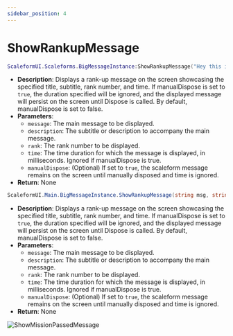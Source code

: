 ```yaml
---
sidebar_position: 4
---
```


# ShowRankupMessage


<Tabs>

<TabItem value="lua" label="Lua">

```lua
ScaleformUI.Scaleforms.BigMessageInstance:ShowRankupMessage("Hey this is a example", "This is a subtitle", 50, 5000, false)
```
- **Description**: Displays a rank-up message on the screen showcasing the specified title, subtitle, rank number, and time. If manualDispose is set to `true`, the duration specified will be ignored, and the displayed message will persist on the screen until Dispose is called. By default, manualDispose is set to false.
- **Parameters**:
  - `message`: The main message to be displayed.
  - `description`: The subtitle or description to accompany the main message.
  - `rank`: The rank number to be displayed.
  - `time`: The time duration for which the message is displayed, in milliseconds. Ignored if manualDispose is true.
  - `manualDispose`: (Optional) If set to `true`, the scaleform message remains on the screen until manually disposed and time is ignored.
- **Return**: None

</TabItem>
<TabItem value="csharp" label="C#">

```csharp
ScaleformUI.Main.BigMessageInstance.ShowRankupMessage(string msg, string subtitle, int rank, int time = 5000, bool manualDispose = false);
```
- **Description**: Displays a rank-up message on the screen showcasing the specified title, subtitle, rank number, and time. If manualDispose is set to `true`, the duration specified will be ignored, and the displayed message will persist on the screen until Dispose is called. By default, manualDispose is set to false.
- **Parameters**:
  - `message`: The main message to be displayed.
  - `description`: The subtitle or description to accompany the main message.
  - `rank`: The rank number to be displayed.
  - `time`: The time duration for which the message is displayed, in milliseconds. Ignored if manualDispose is true.
  - `manualDispose`: (Optional) If set to `true`, the scaleform message remains on the screen until manually disposed and time is ignored.
- **Return**: None

</TabItem>
</Tabs>

![ShowMissionPassedMessage](https://i.imgur.com/Q0qmUOl.png)